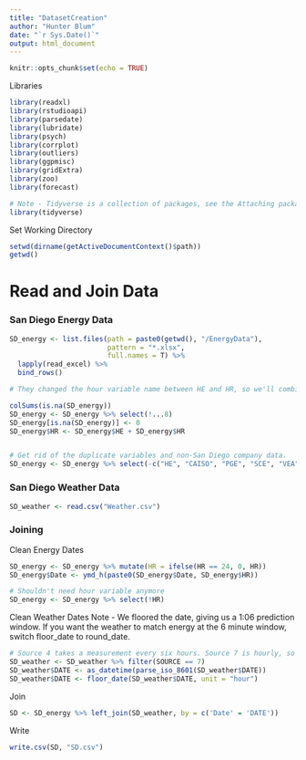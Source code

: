 ```yaml
---
title: "DatasetCreation"
author: "Hunter Blum"
date: "`r Sys.Date()`"
output: html_document
---
```


```r
knitr::opts_chunk$set(echo = TRUE)
```

Libraries
```r
library(readxl)
library(rstudioapi)
library(parsedate)
library(lubridate)
library(psych)
library(corrplot)
library(outliers)
library(ggpmisc)
library(gridExtra)
library(zoo)
library(forecast)

# Note - Tidyverse is a collection of packages, see the Attaching packages section below. Usually best to load last so its functions will mask over other packages.
library(tidyverse)
```

Set Working Directory
```r
setwd(dirname(getActiveDocumentContext()$path))
getwd()
```

# Read and Join Data
### San Diego Energy Data
```r
SD_energy <- list.files(path = paste0(getwd(), "/EnergyData"),
                        pattern = "*.xlsx",
                        full.names = T) %>% 
  lapply(read_excel) %>% 
  bind_rows()

# They changed the hour variable name between HE and HR, so we'll combine them. CAISO Total was also replaced with CAISO but will be deleted later. Since all NAs are due to name changes it won't be a problem to fill with zero and then sum them to get consistent variable names.

colSums(is.na(SD_energy))
SD_energy <- SD_energy %>% select(!...8)
SD_energy[is.na(SD_energy)] <- 0
SD_energy$HR <- SD_energy$HE + SD_energy$HR


# Get rid of the duplicate variables and non-San Diego company data.
SD_energy <- SD_energy %>% select(-c("HE", "CAISO", "PGE", "SCE", "VEA", "CAISO Total"))
```

### San Diego Weather Data
```r
SD_weather <- read.csv("Weather.csv")
```

### Joining
Clean Energy Dates
```r
SD_energy <- SD_energy %>% mutate(HR = ifelse(HR == 24, 0, HR))
SD_energy$Date <- ymd_h(paste0(SD_energy$Date, SD_energy$HR))

# Shouldn't need hour variable anymore
SD_energy <- SD_energy %>% select(!HR)

```

Clean Weather Dates
Note - We floored the date, giving us a 1:06 prediction window. If you want the weather to match energy at the 6 minute window, switch floor_date to round_date.
```r
# Source 4 takes a measurement every six hours. Source 7 is hourly, so we'll keep Source 7 data.
SD_weather <- SD_weather %>% filter(SOURCE == 7)
SD_weather$DATE <- as_datetime(parse_iso_8601(SD_weather$DATE))  
SD_weather$DATE <- floor_date(SD_weather$DATE, unit = "hour")
```

Join
```r
SD <- SD_energy %>% left_join(SD_weather, by = c('Date' = 'DATE'))
```

Write
```r
write.csv(SD, "SD.csv")
```